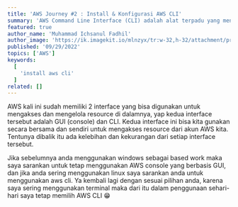 ---
title: 'AWS Journey #2 : Install & Konfigurasi AWS CLI'
summary: 'AWS Command Line Interface (CLI) adalah alat terpadu yang menyediakan antarmuka yang konsisten untuk berinteraksi dengan semua bagian AWS'
featured: true
author_name: 'Muhammad Ichsanul Fadhil'
author_image: 'https://ik.imagekit.io/mlnzyx/tr:w-32,h-32/attachment/profile.webp'
published: '09/29/2022'
topics: ['AWS']
keywords:
  [
    'install aws cli'
  ]
related: []
---
AWS kali ini sudah memiliki 2 interface yang bisa digunakan untuk mengakses dan mengelola resource di dalamnya, yap kedua interface tersebut adalah GUI (console) dan CLI. Kedua interface ini bisa kita gunakan secara bersama dan sendiri untuk mengakses resource dari akun AWS kita. Tentunya dibalik itu ada kelebihan dan kekurangan dari setiap interface tersebut.

Jika sebelumnya anda menggunakan windows sebagai based work maka saya sarankan untuk tetap menggunakan AWS console yang berbasis GUI, dan jika anda sering menggunakan linux saya sarankan anda untuk menggunakan aws cli. Ya kembali lagi dengan sesuai pilihan anda, karena saya sering menggunakan terminal maka dari itu dalam penggunaan sehari-hari saya tetap memilih AWS CLI 😁

